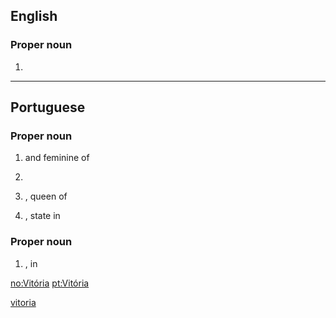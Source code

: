 {{also|vitória}}
==English==

===Proper noun===
{{en-proper noun}}

# {{place:Brazil/state capital|en|state=Espírito Santo}}

[[Category:English terms spelled with Ó|vitoria]]

----

==Portuguese==

===Proper noun===
{{pt-proper noun|f}}

# {{given name|female|lang=pt|eq=Victoria}} and feminine of {{l|pt|Vítor}}
# {{place:Brazil/state capital|pt|state=Espírito Santo}}
# {{l|en|Victoria}}, queen of {{l|en|England}}
# {{l|en|Victoria}}, state in {{l|en|Australia}}

===Proper noun===
{{pt-proper noun|m}}

# {{l|en|Victoria}}, {{l|en|lake}} in {{l|en|Africa}}

[[no:Vitória]]
[[pt:Vitória]]